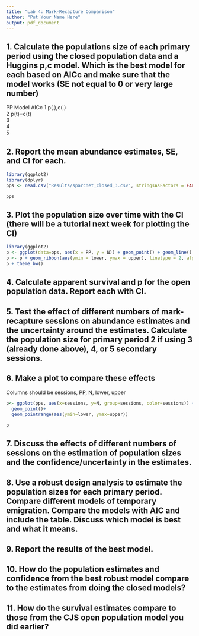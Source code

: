 ```yaml
---
title: "Lab 4: Mark-Recapture Comparison"
author: "Put Your Name Here"
output: pdf_document
---
```


## 1. Calculate the populations size of each primary period using the closed population data and a Huggins p,c model. Which is the best model for each based on AICc and make sure that the model works (SE not equal to 0 or very large number)

PP	Model	AICc
1	p(.),c(.)	
2	p(t)=c(t)	
3		
4		
5		


## 2. Report the mean abundance estimates, SE, and CI for each.

```r
library(ggplot2)
library(dplyr)
pps <- read.csv("Results/sparcnet_closed_3.csv", stringsAsFactors = FALSE)

pps
```

## 3. Plot the population size over time with the CI (there will be a tutorial next week for plotting the CI)

```r
library(ggplot2)
p <- ggplot(data=pps, aes(x = PP, y = N)) + geom_point() + geom_line()
p <- p + geom_ribbon(aes(ymin = lower, ymax = upper), linetype = 2, alpha = 0.1)
p + theme_bw()
```

## 4. Calculate apparent survival and p for the open population data. Report each with CI.

## 5. Test the effect of different numbers of mark-recapture sessions on abundance estimates and the uncertainty around the estimates. Calculate the population size for primary period 2 if using 3 (already done above), 4, or 5 secondary sessions. 

## 6. Make a plot to compare these effects

Columns should be sessions, PP, N, lower, upper

```r
p<- ggplot(pps, aes(x=sessions, y=N, group=sessions, color=sessions)) + 
  geom_point()+
  geom_pointrange(aes(ymin=lower, ymax=upper))

p
```

## 7. Discuss the effects of different numbers of sessions on the estimation of population sizes and the confidence/uncertainty in the estimates.

## 8. Use a robust design analysis to estimate the population sizes for each primary period. Compare different models of temporary emigration. Compare the models with AIC and include the table. Discuss which model is best and what it means.

## 9. Report the results of the best model.

## 10. How do the population estimates and confidence from the best robust model compare to the estimates from doing the closed models?

## 11. How do the survival estimates compare to those from the CJS open population model you did earlier?

